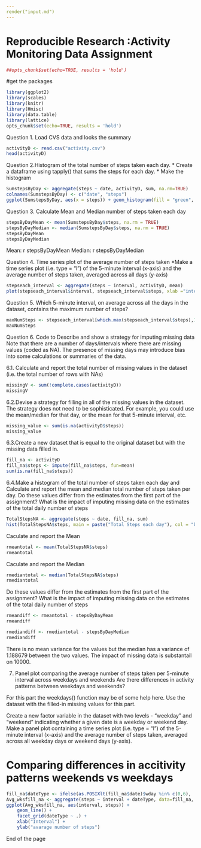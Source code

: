 ---
render("input.md")
---
Reproducible Research :Activity Monitoring Data Assignment
==========================================
```{r}
##opts_chunk$set(echo=TRUE, results = 'hold')

```
#get the packages
```{r, echo=TRUE}
library(ggplot2)
library(scales)
library(knitr)
library(Hmisc)
library(data.table)
library(lattice)
opts_chunk$set(echo=TRUE, results = 'hold')
```
Question 1. Load CVS data and looks the summary
```{r, echo=TRUE}
activityD <- read.csv("activity.csv")
head(activityD)
```
Question 2.Histogram of the total number of steps taken each day.
        * Create a dataframe using tapply() that sums the steps for each day.
        * Make the histogram
```{r histogram, echo = TRUE}
SumstepsByDay <- aggregate(steps ~ date, activityD, sum, na.rm=TRUE)
colnames(SumstepsByDay) <- c("date", "steps")
ggplot(SumstepsByDay, aes(x = steps)) + geom_histogram(fill = "green", binwidth = 1500) + labs(main="Sum of Steps taken each Day", x = "Number of Steps", y = "Days") + theme_bw()
```

Question 3. Calculate Mean and Median  number of steps taken each day
```{r meanandmedian, echo = TRUE}
stepsByDayMean <- mean(SumstepsByDay$steps, na.rm = TRUE)
stepsByDayMedian <- median(SumstepsByDay$steps, na.rm = TRUE)
stepsByDayMean
stepsByDayMedian
```
Mean: r stepsByDayMean
Median: r stepsByDayMedian

Question 4. Time series plot of the average number of steps taken 
  *Make a time series plot (i.e. type = "l") of the 5-minute interval (x-axis) and the average number of steps taken, averaged across all days (y-axis)
```{r timeseries, echo=TRUE}
stepseach_interval <- aggregate(steps ~ interval, activityD, mean)
plot(stepseach_interval$interval, stepseach_interval$steps, xlab ="interval", ylab ="Steps", main = "Average Number of steps taken by interval")
```
Question 5. Which 5-minute interval, on average across all the days in the dataset, contains the maximum number of steps?

```{r maxsteps, echo=TRUE}
maxNumSteps <- stepseach_interval[which.max(stepseach_interval$steps),1]
maxNumSteps
```
Question  6. Code to Describe and show a strategy for imputing missing data
Note that there are a number of days/intervals where there are missing values (coded as NA). The presence of missing days may introduce bias into some calculations or summaries of the data.

6.1. Calculate and report the total number of missing values in the dataset (i.e. the total number of rows with NAs)

```{r missingInputs, echo=TRUE}
missingV <- sum(!complete.cases(activityD))
missingV
```
6.2.Devise a strategy for filling in all of the missing values in the dataset. The strategy does not need to be sophisticated. For        example, you could use the mean/median for that day, or the mean for that 5-minute interval, etc.

```{r echo=TRUE}
missing_value <- sum(is.na(activityD$steps))
missing_value
```

6.3.Create a new dataset that is equal to the original dataset but with the missing data filled in.
```{r, echo=TRUE}
fill_na <- activityD
fill_na$steps <- impute(fill_na$steps, fun=mean)
sum(is.na(fill_na$steps))
```
6.4.Make a histogram of the total number of steps taken each day and Calculate and report the mean and median total number of steps       taken per day. Do these values differ from the estimates from the first part of the assignment? What is the impact of imputing        missing data on the estimates of the total daily number of steps
```{r tidy=FALSE}
TotalStepsNA <- aggregate(steps ~ date, fill_na, sum)
hist(TotalStepsNA$steps, main = paste("Total Steps each day"), col = "blue", xlab = "Steps(Imputed)")
```

Caculate and report the Mean 
```{r, echo=TRUE}
rmeantotal <- mean(TotalStepsNA$steps)
rmeantotal
```
Caculate and report the Median
```{r, echo=TRUE}
rmediantotal <- median(TotalStepsNA$steps)
rmediantotal
```
Do these values differ from the estimates from the first part of the assignment? What is the impact of imputing        missing data on the estimates of the total daily number of steps
```{r, echo=TRUE}
rmeandiff <- rmeantotal - stepsByDayMean
rmeandiff

rmediandiff <- rmediantotal - stepsByDayMedian
rmediandiff
```
There is no mean variance for the values but the median has a variance of 1.188679 between the two values.  The impact of missing data is substantail on 10000.

7. Panel plot comparing the average number of steps taken per 5-minute interval across weekdays and weekends
Are there differences in activity patterns between weekdays and weekends?

For this part the weekdays() function may be of some help here. Use the dataset with the filled-in missing values for this part.

Create a new factor variable in the dataset with two levels - "weekday" and "weekend" indicating whether a given date is a weekday or weekend day.
Make a panel plot containing a time series plot (i.e. type = "l") of the 5-minute interval (x-axis) and the average number of steps taken, averaged across all weekday days or weekend days (y-axis). 

# Comparing differences in accitivity patterns weekends vs weekdays
```{r}
fill_na$dateType <- ifelse(as.POSIXlt(fill_na$date)$wday %in% c(0,6), 'weekend', 'weekday')
Avg_wksfill_na <- aggregate(steps ~ interval + dateType, data=fill_na, mean)
ggplot(Avg_wksfill_na, aes(interval, steps)) + 
    geom_line() + 
    facet_grid(dateType ~ .) +
    xlab("Interval") + 
    ylab("avarage number of steps")

```

End of the page